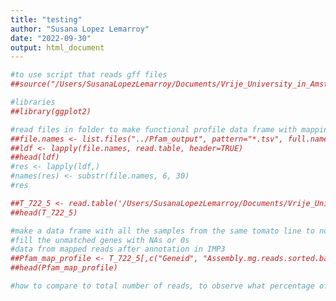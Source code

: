 ```yaml
---
title: "testing"
author: "Susana Lopez Lemarroy"
date: "2022-09-30"
output: html_document
---
```


```r
#to use script that reads gff files 
##source("/Users/SusanaLopezLemarroy/Documents/Vrije_University_in_Amsterdam/INTERNSHIPs/Minor/tomato-rhizosphere/read.gff.R", local = ##knitr::knit_global())
```

```r
#libraries
##library(ggplot2)

#read files in folder to make functional profile data frame with mapping read counts for Pfam databse KOs 
##file.names <- list.files("../Pfam_output", pattern="*.tsv", full.names=TRUE)
##ldf <- lapply(file.names, read.table, header=TRUE)
##head(ldf)
#res <- lapply(ldf,)
#names(res) <- substr(file.names, 6, 30)
#res

##T_722_5 <- read.table('/Users/SusanaLopezLemarroy/Documents/Vrije_University_in_Amsterdam/INTERNSHIPs/Minor/OUTPUTS/IMP3_assembly/T_722_5/mg.Pfam_A.counts.tsv', header = TRUE)
##head(T_722_5)

#make a data frame with all the samples from the same tomato line to normalize the mapped counts based on average 
#fill the unmatched genes with NAs or 0s 
#data from mapped reads after annotation in IMP3 
##Pfam_map_profile <- T_722_5[,c("Geneid", "Assembly.mg.reads.sorted.bam")]
##head(Pfam_map_profile)

#how to compare to total number of reads, to observe what percentage of the reads mapped back to the annotated assembly. (thesis figure?)
```


